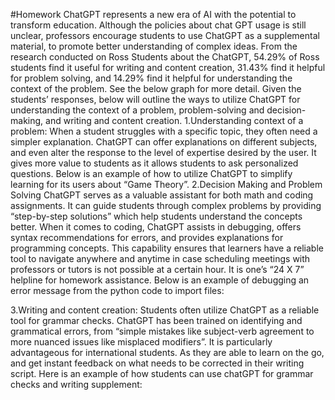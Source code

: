 #Homework
ChatGPT represents a new era of AI with the potential to transform education. Although the policies about chat GPT usage is still unclear, professors encourage students to use ChatGPT as a supplemental material, to promote better understanding of complex ideas. 
From the research conducted on Ross Students about the ChatGPT, 54.29% of Ross students find it useful for writing and content creation, 31.43% find it helpful for problem solving, and 14.29% find it helpful for understanding the context of the problem. See the below graph for more detail. 
Given the students' responses, below will outline the ways to utilize ChatGPT for understanding the context of a problem, problem-solving and decision-making, and writing and content creation.
1.Understanding context of a problem:
When a student struggles with a specific topic, they often need a simpler explanation. ChatGPT can offer explanations on different subjects, and even alter the response to the level of expertise desired by the user. It gives more value to students as it allows students to ask personalized questions. Below is an example of how to utilize ChatGPT to simplify learning for its users about “Game Theory”.
2.Decision Making and Problem Solving
ChatGPT serves as a valuable assistant for both math and coding assignments. It can guide students through complex problems by providing “step-by-step solutions” which help students understand the concepts better. When it comes to coding, ChatGPT assists in debugging, offers syntax recommendations for errors, and provides explanations for programming concepts. This capability ensures that learners have a reliable tool to navigate anywhere and anytime in case scheduling meetings with professors or tutors is not possible at a certain hour. It is one’s “24 X 7” helpline for homework assistance. Below is an example of debugging an error message from the python code to import files:

3.Writing and content creation:
Students often utilize ChatGPT as a reliable tool for grammar checks. ChatGPT has been trained on identifying and grammatical errors, from “simple mistakes like subject-verb agreement to more nuanced issues like misplaced modifiers”. It is particularly advantageous for international students. As they are able to learn on the go, and get instant feedback on what needs to be corrected in their writing script. Here is an example of how students can use chatGPT for grammar checks and writing supplement: 
